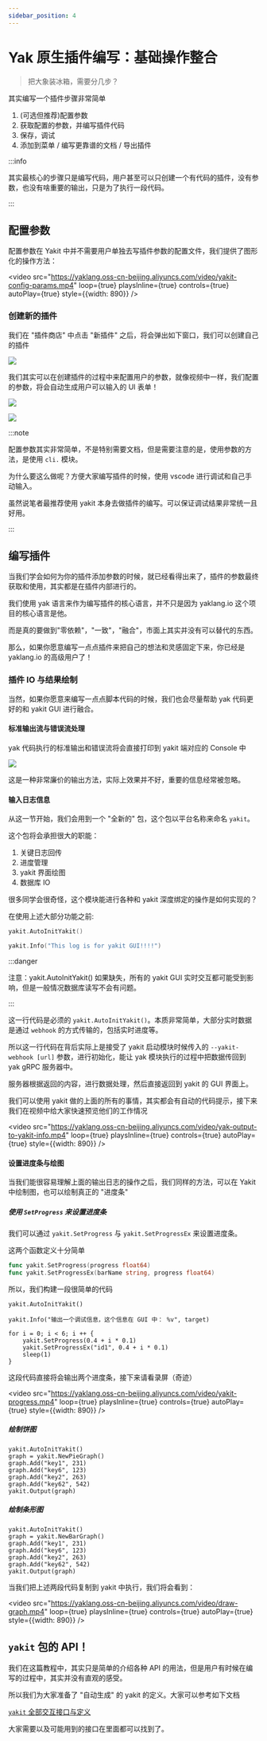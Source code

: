 ```yaml
---
sidebar_position: 4
---
```



# Yak 原生插件编写：基础操作整合

> 把大象装冰箱，需要分几步？

<TOCInline toc={toc} />

其实编写一个插件步骤非常简单

1. (可选但推荐)配置参数
1. 获取配置的参数，并编写插件代码
1. 保存，调试
1. 添加到菜单 / 编写更靠谱的文档 / 导出插件

:::info

其实最核心的步骤只是编写代码，用户甚至可以只创建一个有代码的插件，没有参数，也没有啥重要的输出，只是为了执行一段代码。

:::

## 配置参数

配置参数在 Yakit 中并不需要用户单独去写插件参数的配置文件，我们提供了图形化的操作方法：

<video
    src="https://yaklang.oss-cn-beijing.aliyuncs.com/video/yakit-config-params.mp4"
    loop={true} playsInline={true} controls={true} autoPlay={true} style={{width: 890}}
/>

### 创建新的插件

我们在 "插件商店" 中点击 "新插件" 之后，将会弹出如下窗口，我们可以创建自己的插件

![](/img/products/yakit/create-new-plugin.png)

我们其实可以在创建插件的过程中来配置用户的参数，就像视频中一样，我们配置的参数，将会自动生成用户可以输入的 UI 表单！

![](/img/products/yakit/config-one-param.jpg)

![](/img/products/yakit/use-param.jpg)

:::note

配置参数其实非常简单，不是特别需要文档，但是需要注意的是，使用参数的方法，是使用 `cli.` 模块。

为什么要这么做呢？方便大家编写插件的时候，使用 vscode 进行调试和自己手动输入。

虽然说笔者最推荐使用 yakit 本身去做插件的编写。可以保证调试结果非常统一且好用。

:::

## 编写插件

当我们学会如何为你的插件添加参数的时候，就已经看得出来了，插件的参数最终获取和使用，其实都是在插件内部进行的。

我们使用 yak 语言来作为编写插件的核心语言，并不只是因为 yaklang.io 这个项目的核心语言是他。

而是真的要做到"零依赖"，"一致"，"融合"，市面上其实并没有可以替代的东西。

那么，如果你愿意编写一点点插件来把自己的想法和灵感固定下来，你已经是 yaklang.io 的高级用户了！

### 插件 IO 与结果绘制

当然，如果你愿意来编写一点点脚本代码的时候，我们也会尽量帮助 yak 代码更好的和 yakit GUI 进行融合。

#### 标准输出流与错误流处理

yak 代码执行的标准输出和错误流将会直接打印到 yakit 端对应的 Console 中

![](/img/products/yakit/yakit-plugin-console.png)

这是一种非常廉价的输出方法，实际上效果并不好，重要的信息经常被忽略。

#### 输入日志信息

从这一节开始，我们会用到一个 "全新的" 包，这个包以平台名称来命名 `yakit`。

这个包将会承担很大的职能：

1. 关键日志回传
1. 进度管理
1. yakit 界面绘图
1. 数据库 IO

很多同学会很奇怪，这个模块能进行各种和 yakit 深度绑定的操作是如何实现的？

在使用上述大部分功能之前:

```go
yakit.AutoInitYakit()

yakit.Info("This log is for yakit GUI!!!!")
```

:::danger

注意：yakit.AutoInitYakit() 如果缺失，所有的 yakit GUI 实时交互都可能受到影响，但是一般情况数据库读写不会有问题。

:::

这一行代码是必须的 `yakit.AutoInitYakit()`。本质非常简单，大部分实时数据是通过 `webhook` 的方式传输的，包括实时进度等。

所以这一行代码在背后实际上是接受了 yakit 启动模块时候传入的 `--yakit-webhook [url]` 参数，进行初始化，能让 yak 模块执行的过程中把数据传回到 yak gRPC 服务器中。

服务器根据返回的内容，进行数据处理，然后直接返回到 yakit 的 GUI 界面上。

我们可以使用 yakit 做的上面的所有的事情，其实都会有自动的代码提示，接下来我们在视频中给大家快速预览他们的工作情况

<video
    src="https://yaklang.oss-cn-beijing.aliyuncs.com/video/yak-output-to-yakit-info.mp4"
    loop={true} playsInline={true} controls={true} autoPlay={true} style={{width: 890}}
/>

#### 设置进度条与绘图

当我们能很容易理解上面的输出日志的操作之后，我们同样的方法，可以在 Yakit 中绘制图，也可以绘制真正的 "进度条"

##### 使用 `SetProgress` 来设置进度条

我们可以通过 `yakit.SetProgress` 与 `yakit.SetProgressEx` 来设置进度条。

这两个函数定义十分简单

```go
func yakit.SetProgress(progress float64)
func yakit.SetProgressEx(barName string, progress float64)
```

所以，我们构建一段很简单的代码

```
yakit.AutoInitYakit()

yakit.Info("输出一个调试信息，这个信息在 GUI 中： %v", target)

for i = 0; i < 6; i ++ {
    yakit.SetProgress(0.4 + i * 0.1)
    yakit.SetProgressEx("id1", 0.4 + i * 0.1)
    sleep(1)
}
```

这段代码直接将会输出两个进度条，接下来请看录屏（奇迹）

<video
    src="https://yaklang.oss-cn-beijing.aliyuncs.com/video/yakit-progress.mp4"
    loop={true} playsInline={true} controls={true} autoPlay={true} style={{width: 890}}
/>

##### 绘制饼图

```
yakit.AutoInitYakit()
graph = yakit.NewPieGraph()
graph.Add("key1", 231)
graph.Add("key6", 123)
graph.Add("key2", 263)
graph.Add("key62", 542)
yakit.Output(graph)
```

##### 绘制条形图

```
yakit.AutoInitYakit()
graph = yakit.NewBarGraph()
graph.Add("key1", 231)
graph.Add("key6", 123)
graph.Add("key2", 263)
graph.Add("key62", 542)
yakit.Output(graph)
```

当我们把上述两段代码复制到 yakit 中执行，我们将会看到：

<video
    src="https://yaklang.oss-cn-beijing.aliyuncs.com/video/draw-graph.mp4"
    loop={true} playsInline={true} controls={true} autoPlay={true} style={{width: 890}}
/>

## `yakit` 包的 API！

我们在这篇教程中，其实只是简单的介绍各种 API 的用法，但是用户有时候在编写的过程中，其实并没有直观的感受。

所以我们为大家准备了 "自动生成" 的 yakit 的定义。大家可以参考如下文档

[`yakit` 全部交互接口与定义](/docs/api/yakit)

大家需要以及可能用到的接口在里面都可以找到了。

